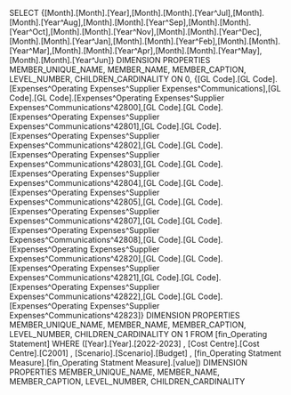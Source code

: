 SELECT {[Month].[Month].[Year],[Month].[Month].[Year^Jul],[Month].[Month].[Year^Aug],[Month].[Month].[Year^Sep],[Month].[Month].[Year^Oct],[Month].[Month].[Year^Nov],[Month].[Month].[Year^Dec],[Month].[Month].[Year^Jan],[Month].[Month].[Year^Feb],[Month].[Month].[Year^Mar],[Month].[Month].[Year^Apr],[Month].[Month].[Year^May],[Month].[Month].[Year^Jun]} DIMENSION PROPERTIES MEMBER_UNIQUE_NAME, MEMBER_NAME, MEMBER_CAPTION, LEVEL_NUMBER, CHILDREN_CARDINALITY ON 0, {[GL Code].[GL Code].[Expenses^Operating Expenses^Supplier Expenses^Communications],[GL Code].[GL Code].[Expenses^Operating Expenses^Supplier Expenses^Communications^42800],[GL Code].[GL Code].[Expenses^Operating Expenses^Supplier Expenses^Communications^42801],[GL Code].[GL Code].[Expenses^Operating Expenses^Supplier Expenses^Communications^42802],[GL Code].[GL Code].[Expenses^Operating Expenses^Supplier Expenses^Communications^42803],[GL Code].[GL Code].[Expenses^Operating Expenses^Supplier Expenses^Communications^42804],[GL Code].[GL Code].[Expenses^Operating Expenses^Supplier Expenses^Communications^42805],[GL Code].[GL Code].[Expenses^Operating Expenses^Supplier Expenses^Communications^42807],[GL Code].[GL Code].[Expenses^Operating Expenses^Supplier Expenses^Communications^42808],[GL Code].[GL Code].[Expenses^Operating Expenses^Supplier Expenses^Communications^42820],[GL Code].[GL Code].[Expenses^Operating Expenses^Supplier Expenses^Communications^42821],[GL Code].[GL Code].[Expenses^Operating Expenses^Supplier Expenses^Communications^42822],[GL Code].[GL Code].[Expenses^Operating Expenses^Supplier Expenses^Communications^42823]} DIMENSION PROPERTIES MEMBER_UNIQUE_NAME, MEMBER_NAME, MEMBER_CAPTION, LEVEL_NUMBER, CHILDREN_CARDINALITY ON 1 FROM [fin_Operating Statement] WHERE ([Year].[Year].[2022-2023] , [Cost Centre].[Cost Centre].[C2001] , [Scenario].[Scenario].[Budget] , [fin_Operating Statment Measure].[fin_Operating Statment Measure].[value]) DIMENSION PROPERTIES MEMBER_UNIQUE_NAME, MEMBER_NAME, MEMBER_CAPTION, LEVEL_NUMBER, CHILDREN_CARDINALITY